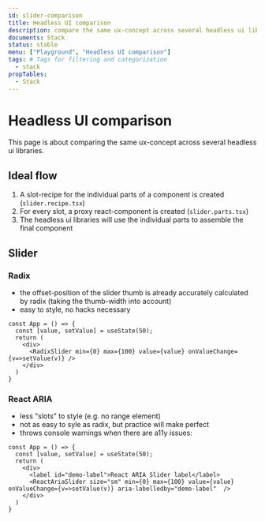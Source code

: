```yaml
---
id: slider-comparison
title: Headless UI comparison
description: compare the same ux-concept across several headless ui libraries
documents: Stack
status: stable
menu: ["Playground", "Headless UI comparison"]
tags: # Tags for filtering and categorization
  - stack
propTables:
  - Stack
---
```


# Headless UI comparison

This page is about comparing the same ux-concept across several headless ui libraries.

## Ideal flow

1. A slot-recipe for the individual parts of a component is created (`slider.recipe.tsx`)
2. For every slot, a proxy react-component is created (`slider.parts.tsx`)
3. The headless ui libraries will use the individual parts to assemble the final component

## Slider

### Radix

- the offset-position of the slider thumb is already accurately calculated by radix (taking the thumb-width into account)
- easy to style, no hacks necessary

```jsx-live
const App = () => {
  const [value, setValue] = useState(50);
  return (
    <div>
      <RadixSlider min={0} max={100} value={value} onValueChange={v=>setValue(v)} />
    </div>
  )
}
```

### React ARIA

- less "slots" to style (e.g. no range element)
- not as easy to syle as radix, but practice will make perfect
- throws console warnings when there are a11y issues:

```jsx-live
const App = () => {
  const [value, setValue] = useState(50);
  return (
    <div>
      <label id="demo-label">React ARIA Slider label</label>
      <ReactAriaSlider size="sm" min={0} max={100} value={value} onValueChange={v=>setValue(v)} aria-labelledby="demo-label"  />
    </div>
  )
}
```
